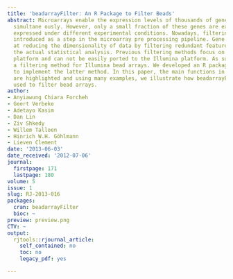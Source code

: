```yaml
---
title: 'beadarrayFilter: An R Package to Filter Beads'
abstract: Microarrays enable the expression levels of thousands of genes to be measured
  simultane ously. However, only a small fraction of these genes are expected to be
  expressed under different experimental conditions. Nowadays, filtering has been
  introduced as a step in the microarray pre processing pipeline. Gene filtering aims
  at reducing the dimensionality of data by filtering redundant features prior to
  the actual statistical analysis. Previous filtering methods focus on the Affymetrix
  platform and can not be easily ported to the Illumina platform. As such, we developed
  a filtering method for Illumina bead arrays. We developed an R package, beadarrayFilter,
  to implement the latter method. In this paper, the main functions in the package
  are highlighted and using many examples, we illustrate how beadarrayFilter can be
  used to filter bead arrays.
author:
- Anyiawung Chiara Forcheh
- Geert Verbeke
- Adetayo Kasim
- Dan Lin
- Ziv Shkedy
- Willem Talloen
- Hinrich W.H. Göhlmann
- Lieven Clement
date: '2013-06-03'
date_received: '2012-07-06'
journal:
  firstpage: 171
  lastpage: 180
volume: 5
issue: 1
slug: RJ-2013-016
packages:
  cran: beadarrayFilter
  bioc: ~
preview: preview.png
CTV: ~
output:
  rjtools::rjournal_article:
    self_contained: no
    toc: no
    legacy_pdf: yes

---
```

